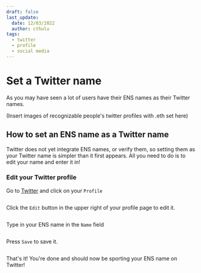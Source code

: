 ```yaml
---
draft: false
last_update:
  date: 12/03/2022
  author: cthulu
tags:
  - twitter
  - profile
  - social media
---
```



# Set a Twitter name
As you may have seen a lot of users have their ENS names as their Twitter names.

(Insert images of recognizable people's twitter profiles with .eth set here)

## How to set an ENS name as a Twitter name
Twitter does not yet integrate ENS names, or verify them, so setting them as your Twitter name is simpler than it first appears.
All you need to do is to edit your name and enter it in!

### Edit your Twitter profile
Go to [Twitter](https://www.twitter.com) and click on your `Profile`

<BrowserWindow url="twitter.com">
  <Image img="/img/howto/set-twitter-name-1.png"/>
</BrowserWindow>

Click the `Edit` button in the upper right of your profile page to edit it.

<BrowserWindow url="twitter.com">
  <Image img="/img/howto/set-twitter-name-2.png"/>
</BrowserWindow>

Type in your ENS name in the `Name` field

<BrowserWindow url="twitter.com">
  <Image img="/img/howto/set-twitter-name-3.png"/>
</BrowserWindow>

Press `Save` to save it.

<BrowserWindow url="twitter.com">
  <Image img="/img/howto/set-twitter-name-4.png"/>
</BrowserWindow>

That's it! You're done and should now be sporting your ENS name on Twitter!

<BrowserWindow url="twitter.com">
  <Image img="/img/howto/set-twitter-name-5.png"/>
</BrowserWindow>
